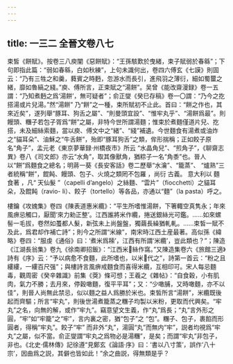 ```yaml
---
---
---
```

title: 一三二 全晉文卷八七
---




束皙《餅賦》。按卷三八庾闡《惡餅賦》：“王孫駭歎於曳緒，束子賦弱於春緜”；下句即指此篇：“弱如春緜，白如秋練”，上句未識何出，卷四六傅玄《七謨》則固云：“乃有三牲之和羹，蕤賓之時麪，忽游水而長引，進飛羽之薄衍，細如蜀蠒之緒，靡如魯縞之綫。”庾、傅所言，正束賦之“湯餅”。吴曾《能改齋漫録》卷一五謂：“乃知煮麪之爲‘湯餅’，無可疑者”；俞正燮《癸巳存稿》卷一〇謂：“乃今之扢搭湯或片兒湯。”然“湯餅” 乃“餅”之一種，束所賦初不止此。首曰：“餅之作也，其來近矣”，遂列舉“豚耳、狗舌之屬”、“則曼頭宜設”、“惟牢丸乎”、“湯餅爲最”。則饅頭、糰子若包子胥爲“餅”之屬，非特今世所謂湯麵；惟束於煮麵僅道片兒、扢搭，未及細絲索麵，當以庾、傅文中之“緒”、“綫”補遺。今世麵食有湯煮或油炸之“貓耳朵”、油穌之“牛舌餅”，殆即“豚耳狗舌”之類，侔形揣稱；正如餃子原名“角子”，孟元老《東京夢華録·州橋夜市》所云 “水晶角兒”、“煎角子”，《聊齋志異》卷八《司文郎》亦云“水角”，取其像獸角，猶粽子一名“角黍”也。晉人以“餅”爲麵食之總名；明蔣一葵《長安客話》卷二歷舉“水瀹”、“籠蒸”、 “爐熟”三者統稱“餅”，餛飩、饅頭、包子、火燒之類罔不包羅 ，尚衍 古義。 意大利以 麵食著 ，凡“ 天仙髮 ”（capelli d’angelo）之絲麵、“雲片”（fiocchetti）之貓耳朵，及餛飩（ravio- li）、餃子（tortello）等各品，亦通以“麵”（la pasta）呼之。

樓鑰《攻媿集》卷四《陳表道惠米纜》：“平生所嗜惟湯餅，下箸輙空真隽永；年來風痹忌觸口，厭聞‘來力勑正整’。江西誰將米作纜，捲送銀絲光可鑑。……如來螺髻一毛拔，卷然如蠆都人髮，新弦未上尚盤盤，獨繭長繰猶軋軋。……束皙一賦不及此，爲君却作補亡詩”；則今之所謂“米線”，南宋時江西土産最著。高似孫《緯略》卷四：“服虔《通俗》曰：‘煮米爲𥻨’，江西有所謂‘米纜’，豈此類也？”；陳造《江湖長翁集》卷九《徐南卿招飯》：“江西米𥽏絲作窩。”又陳造集卷六《旅館三適》詩有《序》云：“予以病愈不食麵，此所嗜也，以米𥽏代之”，詩第一首云：“粉之且縷縷，一縷百尺强”；與樓詩言風痹戒麵食而喜得米纜，互相印可。宋人每忌麵毒，觀周密《癸辛雜識》前集《葖》條可想；王羲之《雜帖》：“自食穀，小有肌肉，氣力不勝；去月來，停穀噉麵，復平平耳”；又：“少噉脯，又時噉麵，亦不以佳”，則晉人尚無此禁忌，似以麵之益人爲勝於米也。束皙所言“湯餅”，米纜既後起而齊驅；所言“牢丸”，則後世湯煮籠蒸之糰子均製以米粉，更取而代興矣。“牢丸”之名，向無的解，或作“牢九”。竊意望文生義，作“丸”爲長；“丸”言外形之圓，“牢”如“牢籠”之“牢”，言内裏之密，猶“包子”之 “包”。糰子、包子，裹餡而形圓者，得稱“牢丸”。餃子“牢” 而非外“丸”，湯圓“丸”而無内“牢”，説者均視爲“牢丸”之屬，似不當。俞正燮謂“牢丸之爲物必是湯糰”，是矣；而謂“牢丸”非包子，非也。《北史·儒林傳》記徐遵“見鄭玄《論語·序》曰：‘書以八寸策’，誤作‘八十宗’，因曲爲之説，其僻也皆如此！”余之曲説，得無類是乎？